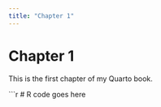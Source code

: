 ```yaml
---
title: "Chapter 1"
---
```


# Chapter 1

This is the first chapter of my Quarto book.

```r
# R code goes here